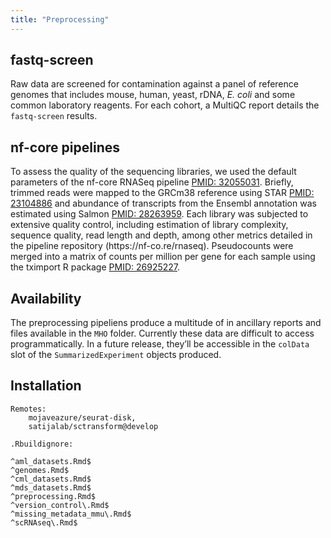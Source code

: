 ```yaml
---
title: "Preprocessing"
---
```


## fastq-screen
Raw data are screened for contamination against a panel of reference genomes
that includes mouse, human, yeast, rDNA, *E. coli* and some common laboratory
reagents. For each cohort, a MultiQC report details the `fastq-screen` results.

## nf-core pipelines
To assess the quality of the sequencing libraries, we used the default parameters
of the nf-core RNASeq pipeline [PMID: 32055031](doi: 10.5281/zenodo.1400710). Briefly,
trimmed reads were mapped to the GRCm38 reference using STAR [PMID: 23104886](https://doi.org/10.1093/bioinformatics/bts635) and
abundance of transcripts from the Ensembl annotation was estimated using Salmon
[PMID: 28263959](https://doi.org/10.1038/nmeth.4197). Each library was subjected to extensive quality control,
including estimation of library complexity, sequence quality, read length and depth,
among other metrics detailed in the pipeline repository (https://nf-co.re/rnaseq).
Pseudocounts were merged into a matrix of counts per million per gene for each sample
using the tximport R package [PMID: 26925227](https://doi.org/10.12688/f1000research.7563.2).

## Availability
The preprocessing pipeliens produce a multitude of in ancillary reports and files
available in the `MHO` folder. Currently these data are difficult to access programmatically. 
In a future release, they'll be accessible in the `colData` slot of
the `SummarizedExperiment` objects produced.

## Installation

```
Remotes:
    mojaveazure/seurat-disk,
    satijalab/sctransform@develop

.Rbuildignore:

^aml_datasets.Rmd$
^genomes.Rmd$       
^cml_datasets.Rmd$ 
^mds_datasets.Rmd$ 
^preprocessing.Rmd$
^version_control\.Rmd$
^missing_metadata_mmu\.Rmd$
^scRNAseq\.Rmd$
```

